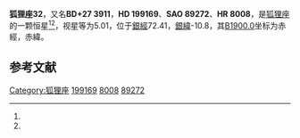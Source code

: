 {{Starbox begin
| name = 狐狸座32
}}
{{Starbox observe
| epoch = [[J2000.0|J2000.0]]
| constell = [[狐狸座|狐狸座]]<ref name=SIMBAD>{{cite web
 | url=http://simbad.u-strasbg.fr/simbad/sim-id?Ident=HR+8008
 | title=Pulsating variable Star
 | publisher=Centre de Données astronomiques de Strasbourg
 | work=SIMBAD
 | accessdate=2012-07-13
 | archive-date=2019-09-27
 | archive-url=https://web.archive.org/web/20190927011915/http://simbad.u-strasbg.fr/simbad/sim-id?Ident=HR+8008
 }}</ref><ref name=DATA>{{cite web
 | url=http://vizier.u-strasbg.fr/viz-bin/VizieR-5?-out.add=.&-source=5050&-corr=PK=HR&-out.max=9999&HR=8008
 | title=VizieR Detailed Page
 | accessdate=2012-07-13
 | archive-date=2016-03-05
 | archive-url=https://web.archive.org/web/20160305033152/http://vizier.u-strasbg.fr/viz-bin/VizieR-5?-out.add=.&-source=5050&-corr=PK=HR&-out.max=9999&HR=8008
 | dead-url=no
 }}</ref>
| 星官 = 
| ra = {{RA|20|54|33.6}}<ref name=SIMBAD /><ref name=DATA />
| dec = {{DEC|+28|3|27}}<ref name=SIMBAD /><ref name=DATA />
| appmag_v = 5.01<ref name=SIMBAD /><ref name=DATA />
}}
{{Starbox character
| class = K4III<ref name=SIMBAD /><ref name=DATA />
| b-v = 1.48<ref name=SIMBAD /><ref name=DATA />
| u-b = 1.79<ref name=SIMBAD /><ref name=DATA />
| r-i = <ref name=SIMBAD /><ref name=DATA />
| variable = 
}}
{{Starbox astrometry
| radial_v = 1.79
| prop_mo_ra = 8
| parallax = 0.003
| p_error = 
}}
{{Starbox catalog
| names =BD+27 3911，[[SAO星表|SAO]] 89272，[[HD星表|HD]] 199169，[[HR星表|HR]] 8008}}
{{Starbox reference |Simbad=HR+8008}}
{{Starbox end}}

'''狐狸座32'''，又名'''BD+27 3911'''，'''HD 199169'''、'''SAO 89272'''、'''HR 8008'''，是[[狐狸座|狐狸座]]的一颗恒星<ref name=SIMBAD /><ref name=DATA />，视星等为5.01，位于[[銀道座標系|銀經]]72.41，[[銀道座標系|銀緯]]-10.8，其[[B1900.0|B1900.0]]坐标为赤經{{RA|20|50|17.8}}，赤緯{{DEC|+27|-10.8|38}}。

== 参考文献 ==
{{reflist}}

{{star-stub}}

{{狐狸座恒星}}
{{星官|天津|9|40}}
[[Category:狐狸座|Category:狐狸座]]
[[Category:HD和HDE天體|199169]]
[[Category:HR天體|8008]]
[[Category:SAO天體|89272]]